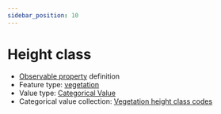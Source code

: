 ```yaml
---
sidebar_position: 10
---
```



# Height class

- [Observable property](/viewers/dawe-vocabs?uri=https://linked.data.gov.au/def/nrm/242d081b-b3f4-4206-bc39-7aa42e9972ee) definition
- Feature type: [vegetation](http://linked.data.gov.au/def/tern-cv/2be2d5ce-ca9d-4dff-8e79-948983944f95)
- Value type: [Categorical Value](https://w3id.org/tern/ontologies/tern/CategoricalValue)
- Categorical value collection: [Vegetation height class codes](/viewers/dawe-vocabs?uri=https://linked.data.gov.au/def/nrm/b1b05cd1-3b85-4639-a6af-799a34d88d43)

<Example
  protocolModule="plot-description"
  observableProperty="https://linked.data.gov.au/def/nrm/242d081b-b3f4-4206-bc39-7aa42e9972ee"
/>
